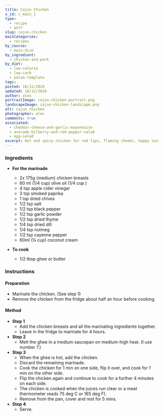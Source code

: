 ```yaml
---
title: Cajun Chicken
x_id: c_main_1
type:
  - recipe
  - post
slug: cajun-chicken
mainCategories: 
  - recipes 
by_course:
  - main-dish
by_ingredient:
  - chicken-and-pork
by_diet:
  - low-calorie
  - low-carb
  - paleo-template
tags: 
posted: 18/12/2020
updated: 18/12/2020
author: alex
portraitImage: cajun-chicken-portrait.png
landscapeImage: cajun-chicken-landscape.png
alt: cajun chicken
photographer: alex
comments: true
associated: 
  - cheddar-cheese-and-garlic-mayonnaise
  - avocado-bilberry-and-red-pepper-salad
  - egg-salad
excerpt: Hot and spicy chicken for red lips, flaming cheeks, happy taste buds and satisfied bellies.
---
```


<Ingredients>

### Ingredients  

  - **For the marinade**
    - 2x 175g (medium) chicken breasts  
    - 60 ml (1/4 cup) olive oil (1/4 cup )
    - 4 tsp apple cider vinegar
    - 3 tsp smoked paprika
    - 1 tsp dried chives
    - 1/2 tsp salt
    - 1/2 tsp black pepper
    - 1/2 tsp garlic powder
    - 1/2 tsp dried thyme
    - 1/4 tsp dried dill
    - 1/4 tsp nutmeg
    - 1/2 tsp cayenne pepper
    - 60ml (¼ cup) coconut cream

  - **To cook**
    - 1/2 tbsp ghee or butter

</Ingredients>

<Instructions>

### Instructions

#### Preparation

  - Marinate the chicken. (See step 1)
  - Remove the chicken from the fridge about half an hour before cooking.   

#### Method

  - **Step 1**
    - Add the chicken breasts and all the marinating ingredients together.
    - Leave in the fridge to marinate for 4 hours.
  - **Step 2**
    - Melt the ghee in a medium saucepan on medium-high heat. (I use number 7.)
  - **Step 3**
    - When the ghee is hot, add the chicken. 
    - Discard the remaining marinade.
    - Cook the chicken for 1 min on one side, flip it over, and cook for 1 min on the other side.
    - Flip the chicken again and continue to cook for a further 4 minutes on each side.
    - The chicken is cooked when the juices run clear or a meat thermometer reads 75 deg C or 165 deg F).
    - Remove from the pan, cover and rest for 5 mins.
  - **Step 4**
    - Serve.

</Instructions>



